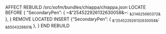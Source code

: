 AFFECT REBUILD /src/xofm/bundles/chiappa/chiappa.json 
LOCATE BEFORE { "SecondaryPen": {
		~&"254522926132630058&~: ~&214625660372&~
	}, }
REMOVE LOCATED
INSERT { "SecondaryPen": {
		~&"254522926132630058&~: ~&6504329801&~
	}, }
END REBUILD
